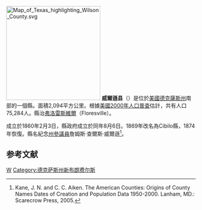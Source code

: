 {{noteTA
|T=zh-hans:威尔逊县 (得克萨斯州);zh-hk:威爾遜縣 (德克薩斯州);zh-tw:威爾遜郡 (德克薩斯州);
|1=zh-hans:县;zh-hk:縣;zh-tw:郡;
}}

{{Otheruses|威爾遜縣|subject=美國德克薩斯州的一個縣|other=同名的縣}}
[[File:Map_of_Texas_highlighting_Wilson_County.svg|250px]]
'''威爾遜县'''（{{lang-en|Wilson County}}）是位於[[美國|美國]][[德克薩斯州|德克薩斯州]]南部的一個縣。面積2,094平方公里。根據[[美國2000年人口普查|美國2000年人口普查]]估計，共有人口75,284人。縣治[[弗洛雷斯維爾|弗洛雷斯維爾]]（Floresville）。

成立於1860年2月3日，縣政府成立於同年8月6日。1869年改名為Cibilo縣，1874年恢復。縣名紀念[[德克薩斯州州參議院|州參議員]]詹姆斯·查爾斯·威爾遜<ref>Kane, J. N. and C. C. Aiken. The American Counties: Origins of County Names Dates of Creation and Population Data 1950-2000. Lanham, MD.: Scarecrow Press, 2005.</ref>。

==参考文献==
<div class="references-small">
<references />
</div>
{{texas-stub}}
{{Texas}}
[[Category:得克萨斯州行政区划|W]]
[[Category:德克萨斯州新布朗费尔斯|Category:德克萨斯州新布朗费尔斯]]